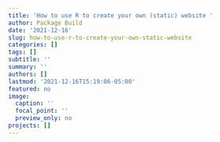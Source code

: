 ```yaml
---
title: 'How to use R to create your own (static) website '
author: Package Build
date: '2021-12-16'
slug: how-to-use-r-to-create-your-own-static-website
categories: []
tags: []
subtitle: ''
summary: ''
authors: []
lastmod: '2021-12-16T15:19:06-05:00'
featured: no
image:
  caption: ''
  focal_point: ''
  preview_only: no
projects: []
---
```

